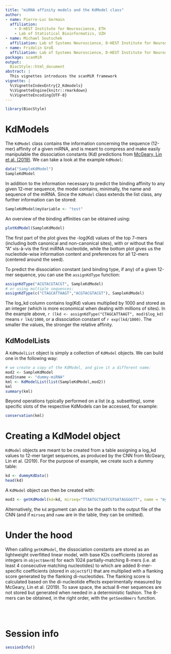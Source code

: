 ```yaml
---
title: "miRNA affinity models and the KdModel class"
author: 
- name: Pierre-Luc Germain
  affiliation:
    - D-HEST Institute for Neuroscience, ETH
    - Lab of Statistical Bioinformatics, UZH
- name: Michael Soutschek
  affiliation: Lab of Systems Neuroscience, D-HEST Institute for Neuroscience, ETH
- name: Fridolin Groß
  affiliation: Lab of Systems Neuroscience, D-HEST Institute for Neuroscience, ETH
package: scanMiR
output:
  BiocStyle::html_document
abstract: |
  This vignettes introduces the scanMiR framework
vignette: |
  %\VignetteIndexEntry{2_Kdmodels}
  %\VignetteEngine{knitr::rmarkdown}
  %\VignetteEncoding{UTF-8}
---
```


```r
library(BiocStyle)
```


# KdModels

The `KdModel` class contains the information concerning the sequence (12-mer) affinity of a given miRNA, and is meant to compress and make easily manipulable the dissociation constants (Kd) predictions from [McGeary, Lin et al. (2019)](https://dx.doi.org/10.1126/science.aav1741). We can take a look at the example `KdModel`:

```r
data("SampleKdModel")
SampleKdModel
```

In addition to the information necessary to predict the binding affinity to any given 12-mer sequence, the model contains, minimally, the name and sequence of the miRNA. Since the `KdModel` class extends the list class, any further information can be stored:

```r
SampleKdModel$myVariable <- "test"
```

An overview of the binding affinities can be obtained using:

```r
plotKdModel(SampleKdModel)
```

The first part of the plot gives the -log(Kd) values of the top 7-mers (including both canonical and non-canonical sites), with or without the final "A" vis-à-vis the first miRNA nucleotide, while the bottom plot gives us the nucleotide-wise information content and preferences for all 12-mers (centered around the seed).

To predict the dissociation constant (and binding type, if any) of a given 12-mer sequence, you can use the `assignKdType` function:

```r
assignKdType("ACGTACGTACGT", SampleKdModel)
# or using multiple sequences:
assignKdType(c("CTAGCATTAAGT","ACGTACGTACGT"), SampleKdModel)
```

The log_kd column contains log(Kd) values multiplied by 1000 and stored as an integer (which is more economical when dealing with millions of sites). In the example above, `r (lkd <- assignKdType("CTAGCATTAAGT", mod)$log_kd)` means `r lkd/1000`, or a dissociation constant of `r exp(lkd/1000)`. The smaller the values, the stronger the relative affinity.

## KdModelLists

A `KdModelList` object is simply a collection of `KdModel` objects. We can build one in the following way:

```r
# we create a copy of the KdModel, and give it a different name:
mod2 <- SampleKdModel
mod2$name <- "dummy-miRNA"
kml <- KdModelList(list(SampleKdModel,mod2))
kml
summary(kml)
```

Beyond operations typically performed on a list (e.g. subsetting), some specific slots of the respective KdModels can be accessed, for example: 

```r
conservation(kml)
```

# Creating a KdModel object

`KdModel` objects are meant to be created from a table assigning a log_kd values to 12-mer target sequences, as produced by the CNN from McGeary, Lin et al. (2019). For the purpose of example, we create such a dummy table:

```r
kd <- dummyKdData()
head(kd)
```

A `KdModel` object can then be created with:

```r
mod3 <- getKdModel(kd=kd, mirseq="TTAATGCTAATCGTGATAGGGGTT", name = "my-miRNA")
```

Alternatively, the `kd` argument can also be the path to the output file of the CNN (and if `mirseq` and `name` are in the table, they can be omitted).


# Under the hood

When calling `getKdModel`, the dissociation constants are stored as an lightweight overfitted linear model, with base KDs coefficients (stored as integers in `object$mer8`) for each 1024 partially-matching 8-mers (i.e. at least 4 consecutive matching nucleotides) to which are added 8-mer-specific coefficients (stored in `object$fl`) that are multiplied with a flanking score generated by the flanking di-nucleotides. The flanking score is calculated based on the di-nucleotide effects experimentally measured by McGeary, Lin et al. (2019). To save space, the actual 8-mer sequences are not stored but generated when needed in a deterministic fashion. The 8-mers can be obtained, in the right order, with the `getSeed8mers` function.

<br/><br/>

# Session info {.unnumbered}

```r
sessionInfo()
```

